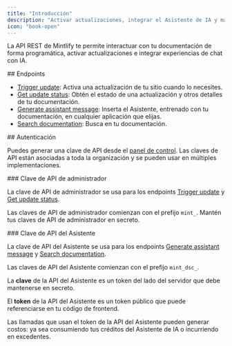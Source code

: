 ```yaml
---
title: "Introducción"
description: "Activar actualizaciones, integrar el Asistente de IA y más"
icon: "book-open"
---
```


La API REST de Mintlify te permite interactuar con tu documentación de forma programática, activar actualizaciones e integrar experiencias de chat con IA.

<div id="endpoints">
  ## Endpoints
</div>

* [Trigger update](/es/api-reference/update/trigger): Activa una actualización de tu sitio cuando lo necesites.
* [Get update status](/es/api-reference/update/status): Obtén el estado de una actualización y otros detalles de tu documentación.
* [Generate assistant message](/es/api-reference/assistant/create-assistant-message): Inserta el Asistente, entrenado con tu documentación, en cualquier aplicación que elijas.
* [Search documentation](/es/api-reference/assistant/search): Busca en tu documentación.

<div id="authentication">
  ## Autenticación
</div>

Puedes generar una clave de API desde el [panel de control](https://dashboard.mintlify.com/settings/organization/api-keys). Las claves de API están asociadas a toda la organización y se pueden usar en múltiples implementaciones.

<div id="admin-api-key">
  ### Clave de API de administrador
</div>

La clave de API de administrador se usa para los endpoints [Trigger update](/es/api-reference/update/trigger) y [Get update status](/es/api-reference/update/status).

Las claves de API de administrador comienzan con el prefijo `mint_`. Mantén tus claves de API de administrador en secreto.

<div id="assistant-api-key">
  ### Clave de API del Asistente
</div>

La clave de API del Asistente se usa para los endpoints [Generate assistant message](/es/api-reference/assistant/create-assistant-message) y [Search documentation](/es/api-reference/assistant/search).

Las claves de API del Asistente comienzan con el prefijo `mint_dsc_`.

La **clave** de la API del Asistente es un token del lado del servidor que debe mantenerse en secreto.

El **token** de la API del Asistente es un token público que puede referenciarse en tu código de frontend.

<Note>
  Las llamadas que usan el token de la API del Asistente pueden generar costos: ya sea consumiendo tus créditos del Asistente de IA o incurriendo en excedentes.
</Note>
